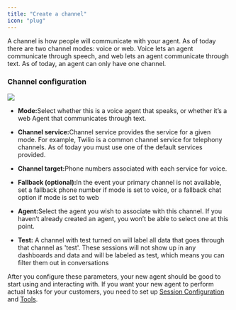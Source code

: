 ```yaml
---
title: "Create a channel"
icon: "plug"
---
```


A channel is how people will communicate with your agent. As of today there are two channel modes: voice or web. Voice lets an agent communicate through speech, and web lets an agent communicate through text. As of today, an agent can only have one channel. 

### Channel configuration

![](/images/create_channel.jpg)

* **Mode:**&#x53;elect whether this is a voice agent that speaks, or whether it’s a web Agent that communicates through text.

* **Channel service:**&#x43;hannel service provides the service for a given mode. For example, Twilio is a common channel service for telephony channels. As of today you must use one of the default services provided. 

* **Channel target:**&#x50;hone numbers associated with each service for voice. 

* **Fallback (optional):**&#x49;n the event your primary channel is not available, set a fallback phone number if mode is set to voice, or a fallback chat option if mode is set to web 

* **Agent:**&#x53;elect the agent you wish to associate with this channel. If you haven’t already created an agent, you won’t be able to select one at this point. 

* **Test:** A channel with test turned on will label all data that goes through that channel as 'test'. These sessions will not show up in any dashboards and data and will be labeled as test, which means you can filter them out in conversations

After you configure these parameters, your new agent should be good to start using and interacting with. If you want your new agent to perform actual tasks for your customers, you need to set up [Session Configuration](/workspaces/SessionConfig) and [Tools](/Resources/Tools).